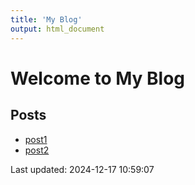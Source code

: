 ```yaml
---
title: 'My Blog'
output: html_document
---
```


# Welcome to My Blog
## Posts
- [post1](posts/post1/post1.html)
- [post2](posts/post2/post2.html)

Last updated: 2024-12-17 10:59:07
